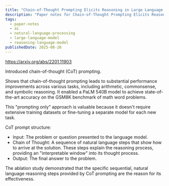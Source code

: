 ```yaml
---
title: "Chain-of-Thought Prompting Elicits Reasoning in Large Language Models | Paper Notes"
description: "Paper notes for Chain-of-Thought Prompting Elicits Reasoning in Large Language Models."
tags:
  - paper-notes
  - ai
  - natural-language-processing
  - large-language-model
  - reasoning-language-model
publishedDate: 2025-08-26
---
```


https://arxiv.org/abs/2201.11903

Introduced chain-of-thought (CoT) prompting.

Shows that chain-of-thought prompting leads to substantial performance improvements across various tasks, including arithmetic, commonsense, and symbolic reasoning.
It enabled a PaLM 540B model to achieve state-of-the-art accuracy on the GSM8K benchmark of math word problems.

This "prompting only" approach is valuable because it doesn't require extensive training datasets or fine-tuning a separate model for each new task.

CoT prompt structure:
- Input: The problem or question presented to the language model.
- Chain of Thought: A sequence of natural language steps that show how to arrive at the solution.
These steps explain the reasoning process, providing an "interpretable window" into its thought process.
- Output: The final answer to the problem.

The ablation study demonstrated that the specific sequential, natural language reasoning steps provided by CoT prompting are the reason for its effectiveness.
